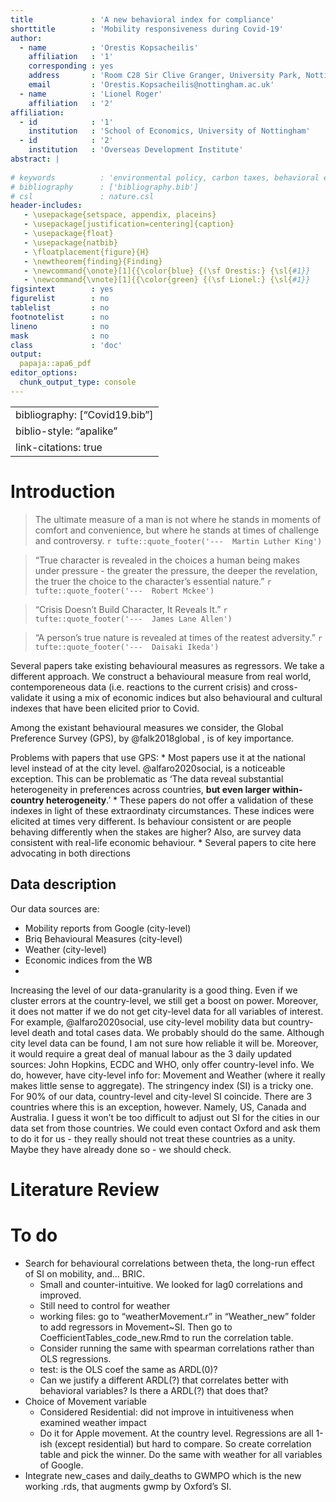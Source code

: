 ```yaml
---
title             : 'A new behavioral index for compliance'
shorttitle        : 'Mobility responsiveness during Covid-19'
author: 
  - name          : 'Orestis Kopsacheilis'
    affiliation   : '1'
    corresponding : yes
    address       : 'Room C28 Sir Clive Granger, University Park, Nottingham, NG7 2RD, UK'
    email         : 'Orestis.Kopsacheilis@nottingham.ac.uk'
  - name          : 'Lionel Roger'
    affiliation   : '2'
affiliation:
  - id            : '1'
    institution   : 'School of Economics, University of Nottingham'
  - id            : '2'
    institution   : 'Overseas Development Institute'
abstract: |
  
# keywords          : 'environmental policy, carbon taxes, behavioral economics, nudges'
# bibliography      : ['bibliography.bib']
# csl               : nature.csl
header-includes:
   - \usepackage{setspace, appendix, placeins}
   - \usepackage[justification=centering]{caption}
   - \usepackage{float}
   - \usepackage{natbib}
   - \floatplacement{figure}{H} 
   - \newtheorem{finding}{Finding}
   - \newcommand{\onote}[1]{{\color{blue} {(\sf Orestis:} {\sl{#1}}     {\sf )}}}
   - \newcommand{\vnote}[1]{{\color{green} {(\sf Lionel:} {\sl{#1}}     {\sf )}}}
figsintext        : yes
figurelist        : no
tablelist         : no
footnotelist      : no
lineno            : no
mask              : no
class             : 'doc'
output:
  papaja::apa6_pdf
editor_options: 
  chunk_output_type: console
---
```



---
bibliography: ["Covid19.bib"]
biblio-style: "apalike"
link-citations: true
---




# Introduction


\onote{One possible motivation is to frame this paper as an introduction of a new behavioural measure, let's call it 'compliance' for the moment. Unlike other behavioural measures, like Briq, this is derived from actual behaviour. We treat Covid-19 as an exogenous shock that allows us to track real-world behaviour, namely, responsiveness to Policy (but also, to each country's respective urgency).
We use this index to cross-validate other behavioural measures such as Briq and ROL.
The high-stakes (life or death) of the situation and the attention it has received world-wide make this index all the more meaningful. Therefore, I am thinking to open the intro with a famous quote, carrying the message that the true character (i.e. real behaviour/ preferences) come out clearest at times of adversity. Here are some candidate quotes: }

> The ultimate measure of a man is not where he stands in moments of comfort and convenience, but where he stands at times of challenge and controversy.
`r tufte::quote_footer('---  Martin Luther King')`


> "True character is revealed in the choices a human being makes under pressure - the greater the pressure, the deeper the revelation, the truer the choice to the character's essential nature.”
`r tufte::quote_footer('---  Robert Mckee')`


> "Crisis Doesn't Build Character, It Reveals It."
`r tufte::quote_footer('---  James Lane Allen')`

> "A person's true nature is revealed at times of the reatest adversity."
`r tufte::quote_footer('---  Daisaki Ikeda')`


Several papers take existing behavioural measures as regressors. 
We take a different approach. 
We construct a behavioural measure from real world, contemporeneous data (i.e. reactions to the current crisis) and cross-validate it using a mix of economic indices but also behavioural and cultural indexes that have been elicited prior to Covid. 

Among the existant behavioural measures we consider, the Global Preference Survey (GPS), by @falk2018global , is of key importance. 

Problems with papers that use GPS: 
* Most papers use it at the national level instead of at the city level. @alfaro2020social, is a noticeable exception. This can be problematic as 'The data reveal substantial heterogeneity in preferences across countries, **but even larger within-country heterogeneity**.'
* These papers do not offer a validation of these indexes in light of these extraordinaty circumstances. These indices were elicited at times very different. Is behaviour consistent or are people behaving differently when the stakes are higher? Also, are survey data consistent with real-life economic behaviour. 
    * Several papers to cite here advocating in both directions









## Data description

Our data sources are:

* Mobility reports from Google (city-level)
* Briq Behavioural Measures (city-level)
* Weather (city-level)
* Economic indices from the WB
* 


Increasing the level of our data-granularity is a good thing. 
Even if we cluster errors at the country-level, we still get a boost on power. 
Moreover, it does not matter if we do not get city-level data for all variables of interest. 
For example, @alfaro2020social, use city-level mobility data but country-level death and total cases data. 
We probably should do the same. 
Although city level data can be found, I am not sure how reliable it will be. 
Moreover, it would require a great deal of manual labour as the 3 daily updated sources: John Hopkins, ECDC and WHO, only offer country-level info. 
We do, however, have city-level info for: Movement and Weather (where it really makes little sense to aggregate). 
The stringency index (SI) is a tricky one. 
For 90% of our data, country-level and city-level SI coincide. 
There are 3 countries where this is an exception, however. Namely, US, Canada and Australia. 
I guess it won't be too difficult to adjust out SI for the cities in our data set from those countries. 
We could even contact Oxford and ask them to do it for us - they really should not treat these countries as a unity. Maybe they have already done so - we should check.  



# Literature Review


# To do

* Search for behavioural correlations between theta, the long-run effect of SI on mobility, and... BRIC. 
    * Small and counter-intuitive. We looked for lag0 correlations and improved. 
    * Still need to control for weather
    * working files: go to "weatherMovement.r" in "Weather_new" folder to add regressors in Movement~SI. Then go to CoefficientTables_code_new.Rmd to run the correlation table. 
    * Consider running the same with spearman correlations rather than OLS regressions. 
    * test: is the OLS coef the same as ARDL(0)? 
    * Can we justify a different ARDL(?) that correlates better with behavioral variables? Is there a ARDL(?) that does that?
    
* Choice of Movement variable
  * Considered Residential: did not improve in intuitiveness when examined weather impact
  * Do it for Apple movement. At the country level. Regressions are all 1-ish (except residential) but hard to compare. So create correlation table and pick the winner. Do the same with weather for all variables of Google.    
    
    
* Integrate new_cases and daily_deaths to GWMPO which is the new working .rds, that augments gwmp by Oxford's SI. 







